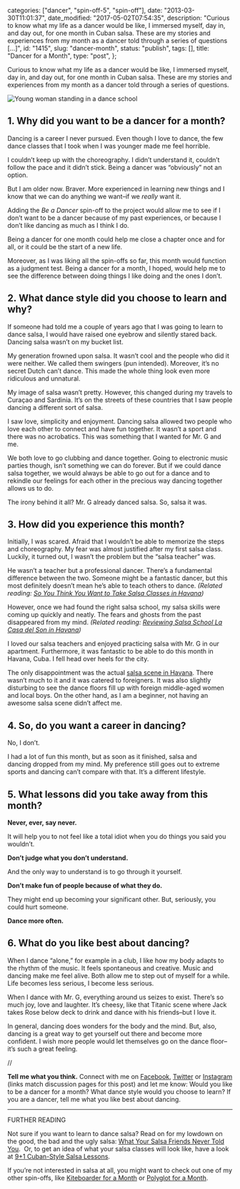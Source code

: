 
  categories: ["dancer", "spin-off-5", "spin-off"],
  date: "2013-03-30T11:01:37",
  date_modified: "2017-05-02T07:54:35",
  description:
    "Curious to know what my life as a dancer would be like, I immersed myself, day in, and day out, for one month in Cuban salsa. These are my stories and experiences from my month as a dancer told through a series of questions […]",
  id: "1415",
  slug: "dancer-month",
  status: "publish",
  tags: [],
  title: "Dancer for a Month",
  type: "post",
};


Curious to know what my life as a dancer would be like, I immersed myself, day in, and day out, for one month in Cuban salsa. These are my stories and experiences from my month as a dancer told through a series of questions.

![Young woman standing in a dance school](/pages/tsop/posts/dancer-month/standing-mirror-dance-school_1.jpg)

## 1. Why did you want to be a dancer for a month?

Dancing is a career I never pursued. Even though I love to dance, the few dance classes that I took when I was younger made me feel horrible.

I couldn’t keep up with the choreography. I didn’t understand it, couldn’t follow the pace and it didn’t stick. Being a dancer was “obviously” not an option.

But I am older now. Braver. More experienced in learning new things and I know that we can do anything we want–if we _really_ want it.

Adding the *Be a Dancer* spin-off to the project would allow me to see if I don’t want to be a dancer because of my past experiences, or because I don’t like dancing as much as I think I do.

Being a dancer for one month could help me close a chapter once and for all, or it could be the start of a new life.

Moreover, as I was liking all the spin-offs so far, this month would function as a judgment test. Being a dancer for a month, I hoped, would help me to see the difference between doing things I like doing and the ones I don’t.

## 2. What dance style did you choose to learn and why?

If someone had told me a couple of years ago that I was going to learn to dance salsa, I would have raised one eyebrow and silently stared back. Dancing salsa wasn’t on my bucket list.

My generation frowned upon salsa. It wasn’t cool and the people who did it were neither. We called them swingers (pun intended). Moreover, it’s no secret Dutch can’t dance. This made the whole thing look even more ridiculous and unnatural.

My image of salsa wasn’t pretty. However, this changed during my travels to Curaçao and Sardinia. It’s on the streets of these countries that I saw people dancing a different sort of salsa.

I saw love, simplicity and enjoyment. Dancing salsa allowed two people who love each other to connect and have fun together. It wasn’t a sport and there was no acrobatics. This was something that I wanted for Mr. G and me.

We both love to go clubbing and dance together. Going to electronic music parties though, isn’t something we can do forever. But if we could dance salsa together, we would always be able to go out for a dance and to rekindle our feelings for each other in the precious way dancing together allows us to do.

The irony behind it all? Mr. G already danced salsa. So, salsa it was.

## 3. How did you experience this month?

Initially, I was scared. Afraid that I wouldn’t be able to memorize the steps and choreography. My fear was almost justified after my first salsa class. Luckily, it turned out, I wasn’t the problem but the “salsa teacher” was.

He wasn’t a teacher but a professional dancer. There’s a fundamental difference between the two. Someone might be a fantastic dancer, but this most definitely doesn’t mean he’s able to teach others to dance. _(Related reading: [So You Think You Want to Take Salsa Classes in Havana](/tsop/posts/salsa-classes-havana/))_

However, once we had found the right salsa school, my salsa skills were coming up quickly and neatly. The fears and ghosts from the past disappeared from my mind. _(Related reading: [Reviewing Salsa School La Casa del Son in Havana](/tsop/posts/casa-son/))_

I loved our salsa teachers and enjoyed practicing salsa with Mr. G in our apartment. Furthermore, it was fantastic to be able to do this month in Havana, Cuba. I fell head over heels for the city.

The only disappointment was the actual [salsa scene in Havana](/tsop/posts/salsa-dancing-havana/). There wasn’t much to it and it was catered to foreigners. It was also slightly disturbing to see the dance floors fill up with foreign middle-aged women and local boys. On the other hand, as I am a beginner, not having an awesome salsa scene didn’t affect me.

## 4. So, do you want a career in dancing?

No, I don’t.

I had a lot of fun this month, but as soon as it finished, salsa and dancing dropped from my mind. My preference still goes out to extreme sports and dancing can’t compare with that. It’s a different lifestyle.

## 5. What lessons did you take away from this month?

**Never, ever, say never.**

It will help you to not feel like a total idiot when you do things you said you wouldn’t.

**Don’t judge what you don’t understand.**

And the only way to understand is to go through it yourself.

**Don’t make fun of people because of what they do.**

They might end up becoming your significant other. But, seriously, you could hurt someone.

**Dance more often.**

## 6. What do you like best about dancing?

When I dance “alone,” for example in a club, I like how my body adapts to the rhythm of the music. It feels spontaneous and creative. Music and dancing make me feel alive. Both allow me to step out of myself for a while. Life becomes less serious, I become less serious.

When I dance with Mr. G, everything around us seizes to exist. There’s so much joy, love and laughter. It’s cheesy, like that Titanic scene where Jack takes Rose below deck to drink and dance with his friends–but I love it.

In general, dancing does wonders for the body and the mind. But, also, dancing is a great way to get yourself out there and become more confident. I wish more people would let themselves go on the dance floor–it’s such a great feeling.

//

**Tell me what you think.** Connect with me on [Facebook](https://www.facebook.com/thespinoffproject/photos/a.848930185138868.1073741832.443190319046192/848930245138862/), [Twitter](https://twitter.com/mirhamasala/status/535827113350529024) or [Instagram](http://instagram.com/p/wEY7aqEyNG/) (links match discussion pages for this post) and let me know: Would you like to be a dancer for a month? What dance style would you choose to learn? If you are a dancer, tell me what you like best about dancing.

---

FURTHER READING

Not sure if you want to learn to dance salsa? Read on for my lowdown on the good, the bad and the ugly salsa: [What Your Salsa Friends Never Told You](/tsop/posts/about-dancing-salsa/).  Or, to get an idea of what your salsa classes will look like, have a look at [9+1 Cuban-Style Salsa Lessons](/tsop/posts/cuban-style-salsa-lessons/).

If you’re not interested in salsa at all, you might want to check out one of my other spin-offs, like [Kiteboarder for a Month](/tsop/posts/kiteboarder-month/) or [Polyglot for a Month](/tsop/posts/polyglot-month/).
